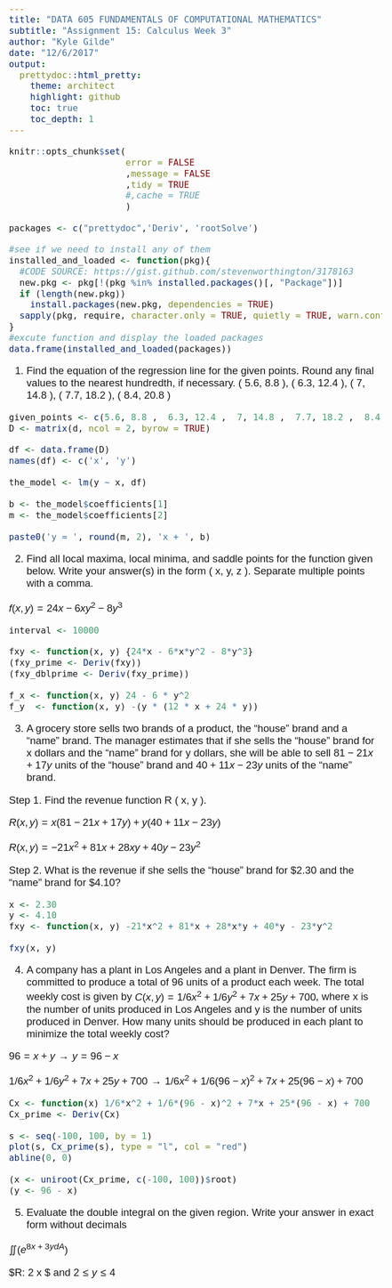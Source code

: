 ```yaml
---
title: "DATA 605 FUNDAMENTALS OF COMPUTATIONAL MATHEMATICS" 
subtitle: "Assignment 15: Calculus Week 3"
author: "Kyle Gilde"
date: "12/6/2017"
output: 
  prettydoc::html_pretty:
    theme: architect
    highlight: github
    toc: true
    toc_depth: 1
---
```

<style type="text/css">
body{
  font-family: Helvetica;
  font-size: 14pt;
}
</style>
<body>

```r
knitr::opts_chunk$set(
                      error = FALSE
                      ,message = FALSE
                      ,tidy = TRUE
                      #,cache = TRUE
                      )
```


```r
packages <- c("prettydoc",'Deriv', 'rootSolve') 

#see if we need to install any of them
installed_and_loaded <- function(pkg){
  #CODE SOURCE: https://gist.github.com/stevenworthington/3178163
  new.pkg <- pkg[!(pkg %in% installed.packages()[, "Package"])]
  if (length(new.pkg)) 
    install.packages(new.pkg, dependencies = TRUE)
  sapply(pkg, require, character.only = TRUE, quietly = TRUE, warn.conflicts = FALSE)
}
#excute function and display the loaded packages
data.frame(installed_and_loaded(packages))
```

1. Find the equation of the regression line for the given points. Round any final values to the nearest hundredth, if necessary.
( 5.6, 8.8 ), ( 6.3, 12.4 ), ( 7, 14.8 ), ( 7.7, 18.2 ), ( 8.4, 20.8 )

```r
given_points <- c(5.6, 8.8 ,  6.3, 12.4 ,  7, 14.8 ,  7.7, 18.2 ,  8.4, 20.8)
D <- matrix(d, ncol = 2, byrow = TRUE)

df <- data.frame(D)
names(df) <- c('x', 'y')

the_model <- lm(y ~ x, df)

b <- the_model$coefficients[1]
m <- the_model$coefficients[2]

paste0('y = ', round(m, 2), 'x + ', b)
```


2. Find all local maxima, local minima, and saddle points for the function given below. Write your answer(s) in the form ( x, y, z ). Separate multiple points with a comma. 

$f ( x, y ) = 24x - 6xy^2 - 8y^3$

```r
interval <- 10000

fxy <- function(x, y) {24*x - 6*x*y^2 - 8*y^3}
(fxy_prime <- Deriv(fxy))
(fxy_dblprime <- Deriv(fxy_prime))

f_x <- function(x, y) 24 - 6 * y^2
f_y  <- function(x, y) -(y * (12 * x + 24 * y))


```



3. A grocery store sells two brands of a product, the "house" brand and a "name" brand. The manager estimates that if she sells the "house" brand for x dollars and the "name" brand for y dollars, she will be able to sell $81 - 21x + 17y$ units of the "house" brand and $40 + 11x - 23y$ units of the "name" brand.

Step 1. Find the revenue function R ( x, y ).

$R (x, y) = x(81 - 21x + 17y) + y(40 + 11x - 23y)$

$R (x, y) = -21x^2 + 81x + 28xy + 40y - 23y^2$

Step 2. What is the revenue if she sells the "house" brand for $2.30 and the "name" brand for $4.10?

```r
x <- 2.30
y <- 4.10
fxy <- function(x, y) -21*x^2 + 81*x + 28*x*y + 40*y - 23*y^2

fxy(x, y)
```



4. A company has a plant in Los Angeles and a plant in Denver. The firm is committed to produce a total of 96 units of a product each week. The total weekly cost is given by $C(x, y) = 1/6x^2 + 1/6y^2 + 7x + 25y + 700$, where x is the number of units produced in Los Angeles and y is the number of units produced in Denver. How many units should be produced in each plant to minimize the total weekly cost?

$96 = x + y \rightarrow y = 96 - x$

$1/6x^2 + 1/6y^2 + 7x + 25y + 700 \rightarrow 1/6x^2 + 1/6(96 - x)^2 + 7x + 25(96 - x) + 700$


```r
Cx <- function(x) 1/6*x^2 + 1/6*(96 - x)^2 + 7*x + 25*(96 - x) + 700
Cx_prime <- Deriv(Cx)

s <- seq(-100, 100, by = 1)
plot(s, Cx_prime(s), type = "l", col = "red")
abline(0, 0)

(x <- uniroot(Cx_prime, c(-100, 100))$root)
(y <- 96 - x)
```


5. Evaluate the double integral on the given region. Write your answer in exact form without decimals

$\iint(e^{8x + 3y dA})$

$R: 2 \leq x \leq 4 $
and
$2\leq  y \leq 4$


</body>